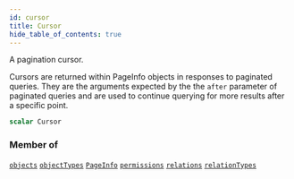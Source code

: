 ```yaml
---
id: cursor
title: Cursor
hide_table_of_contents: true
---
```








A pagination cursor.

Cursors are returned within PageInfo objects in responses to paginated queries.
They are the arguments expected by the the `after` parameter of paginated queries and are used to continue querying for
more results after a specific point.

```graphql
scalar Cursor
```




### Member of

[`objects`](/docs/directory-api-reference/schema/objects/queries/objects)  <Badge class="secondary" text="query"/><Bullet />[`objectTypes`](/docs/directory-api-reference/schema/object-types/queries/object-types)  <Badge class="secondary" text="query"/><Bullet />[`PageInfo`](/docs/directory-api-reference/schema/common/objects/page-info)  <Badge class="secondary" text="object"/><Bullet />[`permissions`](/docs/directory-api-reference/schema/permissions/queries/permissions)  <Badge class="secondary" text="query"/><Bullet />[`relations`](/docs/directory-api-reference/schema/relations/queries/relations)  <Badge class="secondary" text="query"/><Bullet />[`relationTypes`](/docs/directory-api-reference/schema/relation-types/queries/relation-types)  <Badge class="secondary" text="query"/>



